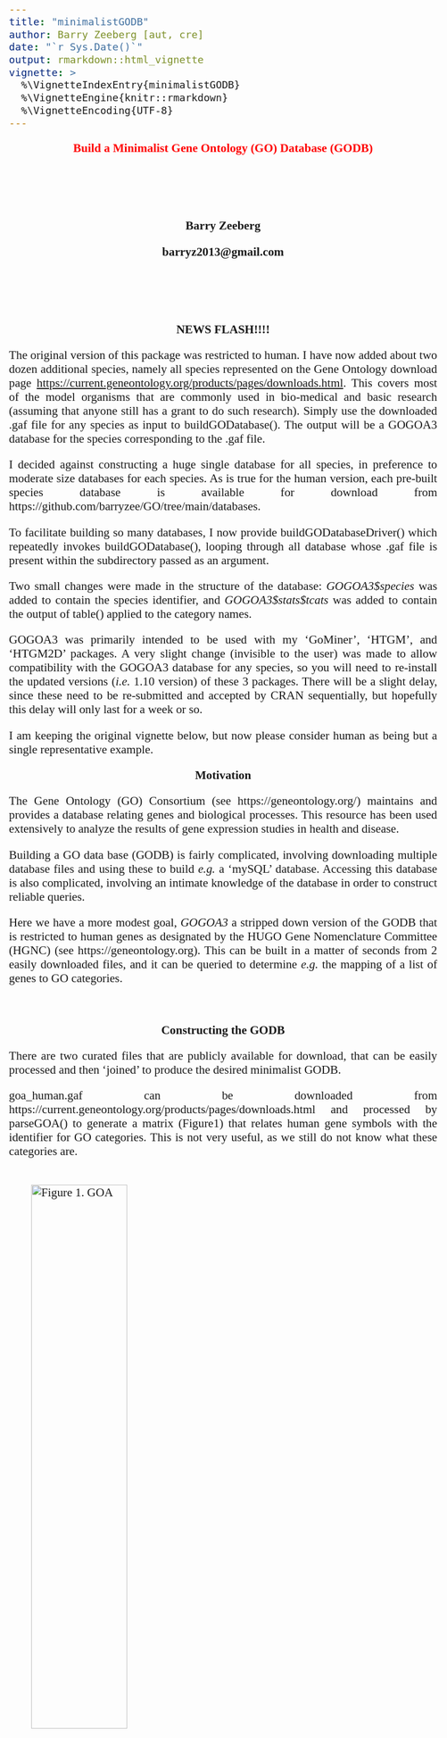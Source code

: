 ```yaml
---
title: "minimalistGODB"
author: Barry Zeeberg [aut, cre]
date: "`r Sys.Date()`"
output: rmarkdown::html_vignette
vignette: >
  %\VignetteIndexEntry{minimalistGODB}
  %\VignetteEngine{knitr::rmarkdown}
  %\VignetteEncoding{UTF-8}
---
```


<style>
body {
text-align: justify;
font-size: 16pt;
font-family: Times;}
</style>

<p class=MsoNormal align=center style='text-align:center'><b style='mso-bidi-font-weight:
normal'><span style='font-size:16.0pt;font-family:"Times New Roman",serif;
color:red'>Build a Minimalist Gene Ontology (GO) Database (GODB)<o:p></o:p></span></b></p>

<p class=MsoNormal align=center style='text-align:center'><b style='mso-bidi-font-weight:
normal'><span style='font-size:16.0pt;font-family:"Times New Roman",serif'><o:p>&nbsp;</o:p></span></b></p>

<p class=MsoNormal align=center style='text-align:center'><b style='mso-bidi-font-weight:
normal'><span style='font-size:16.0pt;font-family:"Times New Roman",serif'><o:p>&nbsp;</o:p></span></b></p>

<p class=MsoNormal align=center style='text-align:center'><b style='mso-bidi-font-weight:
normal'><span style='font-size:16.0pt;font-family:"Times New Roman",serif'>Barry
Zeeberg<o:p></o:p></span></b></p>

<p class=MsoNormal align=center style='text-align:center'><b style='mso-bidi-font-weight:
normal'><span style='font-size:16.0pt;font-family:"Times New Roman",serif'>barryz2013@gmail.com<o:p></o:p></span></b></p><br>

<p class=MsoNormal style='text-align:justify'><span style='font-size:16.0pt;
font-family:"Times New Roman",serif'></p><br>

<p class=MsoNormal align=center style='text-align:center'><b style='mso-bidi-font-weight:
normal'><span style='font-size:16.0pt;font-family:"Times New Roman",serif'>NEWS FLASH!!!!<o:p></o:p></span></b></p>

The original version of this package was restricted to human. I have now added about two dozen additional species, namely all species represented on the Gene Ontology download page <https://current.geneontology.org/products/pages/downloads.html>. This covers most of the model organisms that are commonly used in bio-medical and basic research (assuming that anyone still has a grant to do such research). Simply use the downloaded .gaf file for any species as input to buildGODatabase(). The output will be a GOGOA3 database for the species corresponding to the .gaf file.

I decided against constructing a huge single database for all species, in preference to moderate size databases for each species. As is true for the human version, each pre-built species database is available for download from https://github.com/barryzee/GO/tree/main/databases.

To facilitate building so many databases, I now provide buildGODatabaseDriver() which repeatedly invokes buildGODatabase(), looping through all database whose .gaf file is present within the subdirectory passed as an argument.

Two small changes were made in the structure of the database: *GOGOA3\$species* was added to contain the species identifier, and *GOGOA3\$stats\$tcats* was added to contain the output of table() applied to the category names.

GOGOA3 was primarily intended to be used with my 'GoMiner', 'HTGM', and 'HTGM2D' packages. A very slight change (invisible to the user) was made to allow compatibility with the GOGOA3 database for any species, so you will need to re-install the updated versions (*i.e.* 1.10 version) of these 3 packages. There will be a slight delay, since these need to be re-submitted and accepted by CRAN sequentially, but hopefully this delay will only last for a week or so.

I am keeping the original vignette below, but now please consider human as being but a single representative example.


<p class=MsoNormal align=center style='text-align:center'><b style='mso-bidi-font-weight:
normal'><span style='font-size:16.0pt;font-family:"Times New Roman",serif'>Motivation<o:p></o:p></span></b></p>


The Gene Ontology (GO) Consortium (see https://geneontology.org/) maintains and provides a database relating genes and biological processes. This resource has been used extensively to analyze the results of gene expression studies in health and disease.

Building a GO data base (GODB) is fairly complicated, involving downloading multiple database files and using these to build *e.g.* a 'mySQL' database. Accessing this database is also complicated, involving an intimate knowledge of the database in order to construct reliable queries.

Here we have a more modest goal, *GOGOA3* a stripped down version of the GODB that is restricted to human genes as designated by the HUGO Gene Nomenclature Committee (HGNC) (see https://geneontology.org). This can be built in a matter of seconds from 2 easily downloaded files, and it can be queried to determine *e.g.* the mapping of a list of genes to GO categories.

<br>

<p class=MsoNormal align=center style='text-align:center'><b style='mso-bidi-font-weight:
normal'><span style='font-size:16.0pt;font-family:"Times New Roman",serif'>Constructing the GODB<o:p></o:p></span></b></p>

There are two curated files that are publicly available for download, that can be easily processed and then 'joined' to produce the desired minimalist GODB.

goa_human.gaf can be downloaded from https://current.geneontology.org/products/pages/downloads.html and processed by parseGOA() to generate a matrix (Figure1) that relates human gene symbols with the identifier for GO categories. This is not very useful, as we still do not know what these categories are.
<br><br>

![Figure 1. GOA](Figure1.jpg){width=50%}

<br>

Fortunately, go-basic.obo can be downloaded from https://geneontology.org/docs/download-ontology/ and processed by parseGOBASIC() to match up the GO identifiers and the category names (Figure 2).

<br>

![Figure 2. GO](Figure2.jpg){width=100%}

<br>

These two matrices can be 'joined' by joinGO() to produce the desired result (Figure 3). The entries in the column 'GO_NAME' are intended to combine the identifier with the descriptive name, eliminating colons and spaces so as to provide a 'safe' name in the event that it might be used as a variable name or a filename in some applications.

![Figure 3. GOGOA](Figure3.jpg){width=125%}

<br>


<p class=MsoNormal align=center style='text-align:center'><b style='mso-bidi-font-weight:
normal'><span style='font-size:16.0pt;font-family:"Times New Roman",serif'>GOGOA3 is a More Convenient Version of GOGOA!<o:p></o:p></span></b></p>

GOGOA contains a column specifying the ontology ("biological_process","molecular_function", or "cellular_component") for each row entry (Figure 3). In practice, queries of GOGOA will target one of these ontologies. Rather than requiring the query to repetitively filter for the desired ontology, the function *subsetGOGOA()* generates the more convenient database GOGOA3, which is essentially a list containing three separate versions of GOGOA, one for each ontology (FIgure 4). GOGOA3 also has several additional components that provide convenient statistical information and metadata that characterize the three ontology databases (Figure 5).

The stats component contains listings of the total number of unique genes (ngenes) and categories (ncats) for each ontology, as well as the more extensive listing of the number of genes and the corresponding fraction of total genes per category (tcats).
<br><br>

![Figure 4. Example of GOGOA3 'biological_process' Ontology](Figure4.jpg){width=100%}
Figure 4. Example of GOGOA3 'biological_process' Ontology
<br><br>

![Figure 5. Components of GOGOA3](Figure5.jpg){width=150%}
Figure 5. Components of GOGOA3
<br><br>

GOGOA3.RData and GOGOA.RData are too large to include in a CRAN package, but they can be generated by running the programs in the current package, or by download from https://github.com/barryzee/GO/tree/main/databases. For convenience, GO.RData, GOA.RData, and GODB.RData are provided in the data subdirectory (human only) and at https://github.com/barryzee/GO/tree/main/databases (all species).

<br>


<p class=MsoNormal align=center style='text-align:center'><b style='mso-bidi-font-weight:
normal'><span style='font-size:16.0pt;font-family:"Times New Roman",serif'>Using GOGOA3<o:p></o:p></span></b></p>
                             
GOGOA3 can be queried by a submitted list of genes to determine the distribution of mapping to GO categories (Figure 6).

```
GOGOA3 is a convenient structure representing the minimalist GODB
hgncList is a list of gene identifiers

BP<-GOGOA3$ontologies[["biological_process"]]
w<-which(BP[,"HGNC"] %in% hgcnList)
t<-table(BP[w,"NAME"])
```
<br>
![Figure 6. Mapping of genes to GO categories](Figure6.jpg){width=125%}
Figure 6. Mapping of genes to GO categories

<br>

My CRAN package *GoMiner* uses GOGOA3 to implement the GoMiner application first described in my paper *GoMiner: a resource for biological interpretation of genomic and proteomic data* that I had previously published (see Zeeberg, B.R., Feng, W., Wang, G. et al. (2003)<doi:10.1186/gb-2003-4-4-r28>). In the original publication, the user submitted a gene list to a remote server, and waited in a queue for their results to be returned to them. The current GOGOA3 implementation is run on your own local database, just taking a few seconds to obtain your result.
